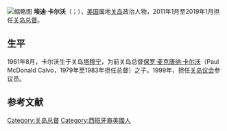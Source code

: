 {{NoteTA|1=zh-hans:卡尔沃; zh-hant:卡爾沃; zh-tw:卡佛;}}
[[File:Governor_Eddie_Calvo.jpg|缩略图]]
'''埃迪·卡尔沃'''（{{lang-en|Eddie Baza Calvo}}；{{bd|1961年|8月29日}}），[[美国|美国]]属地[[关岛|关岛]]政治人物，2011年1月至2019年1月担任[[关岛总督|关岛总督]]。

== 生平 ==
1961年8月，卡尔沃生于关岛[[塔穆宁|塔穆宁]]，为前关岛总督[[保罗·麦克唐纳·卡尔沃|保罗·麦克唐纳·卡尔沃]]（Paul McDonald Calvo，1979年至1983年担任总督）之子。1999年，担任[[关岛议会|关岛议会]]参议员。

==参考文献==
{{reflist}}
{{DEFAULTSORT: Calvo, Eddie m}}
[[Category:关岛总督|Category:关岛总督]]
[[Category:西班牙裔美國人|Category:西班牙裔美國人]]